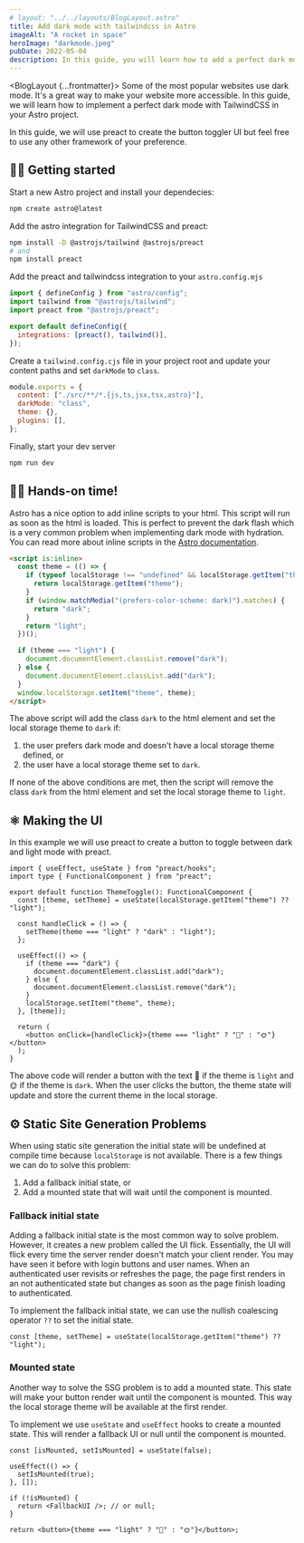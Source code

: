 ```yaml
---
# layout: "../../layouts/BlogLayout.astro"
title: Add dark mode with tailwindcss in Astro
imageAlt: "A rocket in space"
heroImage: "darkmode.jpeg"
pubDate: 2022-05-04
description: In this guide, you will learn how to add a perfect dark mode to your Astro project 🚀 using TailwindCSS.
---
```


<BlogLayout {...frontmatter}>
Some of the most popular websites use dark mode. It's a great way to make your website more accessible. In this guide, we will learn how to implement a perfect dark mode with TailwindCSS in your Astro project.

In this guide, we will use preact to create the button toggler UI but feel free to use any other framework of your preference.

## 🧑‍💻 Getting started

Start a new Astro project and install your dependecies:

```bash
npm create astro@latest
```

Add the astro integration for TailwindCSS and preact:

```bash
npm install -D @astrojs/tailwind @astrojs/preact
# and
npm install preact
```

Add the preact and tailwindcss integration to your `astro.config.mjs`

```js
import { defineConfig } from "astro/config";
import tailwind from "@astrojs/tailwind";
import preact from "@astrojs/preact";

export default defineConfig({
  integrations: [preact(), tailwind()],
});
```

Create a `tailwind.config.cjs` file in your project root and update your content paths and set `darkMode` to `class`.

```js
module.exports = {
  content: ["./src/**/*.{js,ts,jsx,tsx,astro}"],
  darkMode: "class",
  theme: {},
  plugins: [],
};
```

Finally, start your dev server

```bash
npm run dev
```

## 👩‍🚀 Hands-on time!

Astro has a nice option to add inline scripts to your html. This script will run as soon as the html is loaded. This is perfect to prevent the dark flash which is a very common problem when implementing dark mode with hydration. You can read more about inline scripts in the [Astro documentation](https://docs.astro.build/en/reference/directives-reference/#isinline).

```html
<script is:inline>
  const theme = (() => {
    if (typeof localStorage !== "undefined" && localStorage.getItem("theme")) {
      return localStorage.getItem("theme");
    }
    if (window.matchMedia("(prefers-color-scheme: dark)").matches) {
      return "dark";
    }
    return "light";
  })();

  if (theme === "light") {
    document.documentElement.classList.remove("dark");
  } else {
    document.documentElement.classList.add("dark");
  }
  window.localStorage.setItem("theme", theme);
</script>
```

The above script will add the class `dark` to the html element and set the local storage theme to `dark` if:

1. the user prefers dark mode and doesn't have a local storage theme defined, or
2. the user have a local storage theme set to `dark`.

If none of the above conditions are met, then the script will remove the class `dark` from the html element and set the local storage theme to `light`.

## ⚛️ Making the UI

In this example we will use preact to create a button to toggle between dark and light mode with preact.

```tsx
import { useEffect, useState } from "preact/hooks";
import type { FunctionalComponent } from "preact";

export default function ThemeToggle(): FunctionalComponent {
  const [theme, setTheme] = useState(localStorage.getItem("theme") ?? "light");

  const handleClick = () => {
    setTheme(theme === "light" ? "dark" : "light");
  };

  useEffect(() => {
    if (theme === "dark") {
      document.documentElement.classList.add("dark");
    } else {
      document.documentElement.classList.remove("dark");
    }
    localStorage.setItem("theme", theme);
  }, [theme]);

  return (
    <button onClick={handleClick}>{theme === "light" ? "🌙" : "🌞"}</button>
  );
}
```

The above code will render a button with the text 🌙 if the theme is `light` and 🌞 if the theme is `dark`. When the user clicks the button, the theme state will update and store the current theme in the local storage.

## ⚙️ Static Site Generation Problems

When using static site generation the initial state will be undefined at compile time because `localStorage` is not available. There is a few things we can do to solve this problem:

1. Add a fallback initial state, or
2. Add a mounted state that will wait until the component is mounted.

### Fallback initial state

Adding a fallback initial state is the most common way to solve problem. However, it creates a new problem called the UI flick. Essentially, the UI will flick every time the server render doesn't match your client render. You may have seen it before with login buttons and user names. When an authenticated user revisits or refreshes the page, the page first renders in an not authenticated state but changes as soon as the page finish loading to authenticated.

To implement the fallback initial state, we can use the nullish coalescing operator `??` to set the initial state.

```tsx
const [theme, setTheme] = useState(localStorage.getItem("theme") ?? "light");
```

### Mounted state

Another way to solve the SSG problem is to add a mounted state. This state will make your button render wait until the component is mounted. This way the local storage theme will be available at the first render.

To implement we use `useState` and `useEffect` hooks to create a mounted state. This will render a fallback UI or null until the component is mounted.

```tsx
const [isMounted, setIsMounted] = useState(false);

useEffect(() => {
  setIsMounted(true);
}, []);

if (!isMounted) {
  return <FallbackUI />; // or null;
}

return <button>{theme === "light" ? "🌙" : "🌞"}</button>;
```
</BlogLayout>